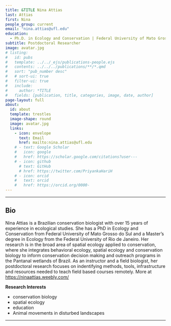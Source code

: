 ```yaml
---
title: &TITLE Nina Attias
last: Attias
first: Nina
people_group: current
email: "nina.attias@ufl.edu"
education:
  - Ph.D. in Ecology and Conservation | Federal University of Mato Grosso do Sul | 2017 <br> M.S. in Ecology | Federal University of Rio de Janeiro | 2011 <br> B.S. Biological Sciences | Federal University of the State of Rio de Janeiro | 2008
subtitle: Postdoctoral Researcher
image: avatar.jpg
# listing:
#   id: pubs
#   template: ../../_ejs/publications-people.ejs 
#   contents: ../../../publications/**/*.qmd
#   sort: "pub_number desc"
#   # sort-ui: true
#   filter-ui: true
#   include:
#     author: *TITLE
#   fields: [publication, title, categories, image, date, author]
page-layout: full
about: 
  id: about
  template: trestles
  image-shape: round
  image: avatar.jpg
  links:
    - icon: envelope
      text: Email
      href: mailto:nina.attias@ufl.edu
    # - text: Google Scholar
    #   icon: google 
    #   href: https://scholar.google.com/citations?user---
    # - icon: github
      # text: GitHub 
      # href: https://twitter.com/PriyankaHariH
    # - icon: orcid
    #   text: orcid
    #   href: https://orcid.org/0000-
---
```



<hr>
<!-- {{< ai orcid >}} -->
<!-- https://github.com/mcanouil/quarto-iconify -->

:::{#about}  

## Bio

Nina Attias is a Brazilian conservation biologist with over 15 years of experience in ecological studies. She has a PhD in Ecology and Conservation from Federal University of Mato Grosso do Sul and a Master's degree in Ecology from the Federal University of Rio de Janeiro. Her research is in the broad area of spatial ecology applied to conservation, where she integrates behavioral ecology, spatial ecology and conservation biology to inform conservation decision making and outreach programs in the Pantanal wetlands of Brazil. As an instructor and a field biologist, her postdoctoral research focuses on indentifying methods, tools, infrastructure and resources needed to teach field based courses remotely. More at  [https://ninaattias.weebly.com/]( https://ninaattias.weebly.com/)

**Research Interests**

- conservation biology
- spatial ecology
- education
- Animal movements in disturbed landscapes

:::

---
